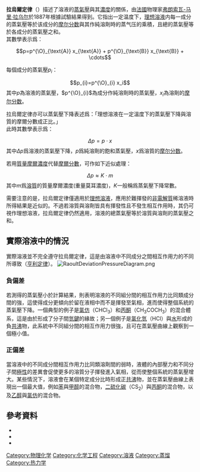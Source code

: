 {{NoteTA
|G1=Chemistry
|G2=物理學
|G3=Unit
|1 = zh-hans:體積分數; zh-hk:體積百分濃度; zh-tw:體積百分濃度;
|2 = zh-hans:百万分率; zh-hk:百萬分率; zh-tw:百萬分點濃度;
|3 = zh-hans:十亿分率; zh-hk:十億分率; zh-tw:十億分點濃度;
}}
'''拉烏爾定律'''（{{lang-en|Raoult's law}}）描述了溶液的[[蒸氣壓|蒸氣壓]]與其[[濃度|濃度]]的關係，由[[法國|法國]]物理家[[弗朗索瓦-马里·拉乌尔|弗朗索瓦-马里·拉乌尔]]於1887年根據試驗結果得到。它指出一定温度下，[[理想溶液|理想溶液]]内每一成分的蒸氣壓等於该成分的[[摩尔分数|摩尔分数]]與其作純溶劑時的蒸气压的乘積，且總的蒸氣壓等於各成分的蒸氣壓之和。<br/>
其數學表示爲：
:<math>p=p^{\O}_{\text{A}} x_{\text{A}} + p^{\O}_{\text{B}} x_{\text{B}} + \cdots </math>

每個成分的蒸氣壓<math>p_{i}</math>：
:<math>p_{i}=p^{\O}_{i} x_i </math>
其中<math>p</math>為溶液的蒸氣壓，<math>p^{\O}_{i}</math>為成分作純溶劑時的蒸氣壓，<math>x_{i}</math>為溶劑的[[摩尔分数|摩尔分数]]。

拉烏爾定律亦可以蒸氣壓下降表述爲：「理想溶液在一定溫度下的蒸氣壓下降與溶質的摩爾分數成正比。」<br/>
此時其數學表示爲：
:<math>\Delta p = p \cdot x</math>
其中<math>\Delta p</math>爲溶液的蒸氣壓下降，<math>p</math>爲純溶劑的飽和蒸氣壓，<math>x</math>爲溶質的[[摩尔分数|摩尔分数]]。

若用[[質量摩爾濃度|質量摩爾濃度]]代替[[摩爾分數|摩爾分數]]，可作如下近似處理：
:<math>\Delta p \approx K \cdot m</math>
其中<math>m</math>爲[[溶質|溶質]]的質量摩爾濃度(重量莫耳濃度)，<math>K</math>一般稱爲蒸氣壓下降常數。

需要注意的是，拉烏爾定律僅適用於[[理想溶液|理想溶液]]，應用於難揮發的[[非電解質|非電解質]]稀溶液時所得結果是近似的。不過若溶質與溶劑皆具有揮發性且不發生相互作用時，其仍可視作理想溶液，拉烏爾定律仍然適用，溶液的總蒸氣壓等於溶質與溶劑的蒸氣壓之和。

==實際溶液中的情況==
實際溶液並不完全遵守拉烏爾定律，這是由溶液中不同成分之間相互作用力的不同所導致（[[亨利定律|亨利定律]]）。
[[Image:RaoultDeviationPressureDiagram.png|thumb]]

===負偏差===
若測得的蒸氣壓小於計算結果，則表明溶液的不同組分間的相互作用力比同類成分間的強，這使得成分更傾向於留在液相中而不是揮發至氣相，進而使得整個系統的蒸氣壓下降。一個典型的例子是[[氯仿|氯仿]]（CHCl<sub>3</sub>）和[[丙酮|丙酮]]（CH<sub>3</sub>COCH<sub>3</sub>）的混合體系，這是由於形成了分子間[[氫鍵|氫鍵]]的緣故；另一個例子是[[氯化氫|氯化氫]]（HCl）與[[水|水]]形成的負[[共沸|共沸]]物，此系統中不同組分間的相互作用力很強，且可在蒸氣壓曲線上觀察到一個極小值。

===正偏差===
當溶液中的不同成分間相互作用力比同類溶劑間的弱時，液體的內部壓力和不同分子間[[極性|極性]]的差異會促使更多的溶質分子揮發進入氣相，從而使整個系統的蒸氣壓增大。某些情況下，溶液會在某個特定成分比時形成正[[共沸|共沸]]物，並在蒸氣壓曲線上表現出一個最大值，例如[[苯|苯]]與[[甲醇|甲醇]]的混合物，[[二硫化碳|二硫化碳]]（CS<sub>2</sub>）與[[丙酮|丙酮]]的混合物，以及[[乙醇|乙醇]]與[[氯仿|氯仿]]的混合物。

==參考資料==
{{ReflistH}}
* {{Cite book | author = 北京、華中、南京師範大學無機化學研究室 | title = 無機化學 ‧ 上冊（第四版） | url = https://archive.org/details/wujihuaxueshangc0001unse | location = 北京 | publisher = 高等教育出版社 | date = 2002年8月 | pages = [https://archive.org/details/wujihuaxueshangc0001unse/page/300 300]-301 | ISBN = 978-7-04-010768-5 | accessdate = 2013-07-21 | language = zh-CN }}
* {{Cite book | author = K. Kwak, D.E. Rosenfeld, J.K. Chung and M.D. Fayer | title = J. Phys. Chem. B | date = 2008 | pages = 112,13906–13915 }}
* {{Cite book | author = P. Atkins and J. de Paula | title = Physical Chemistry (8th ed.) | publisher = W.H. Freeman | date = 2006 | pages = 146,184 }}
{{ReflistF}}

{{溶液}}

[[Category:物理化学|Category:物理化学]]
[[Category:化学工程|Category:化学工程]]
[[Category:溶液|Category:溶液]]
[[Category:蒸馏|Category:蒸馏]]
[[Category:热力学|Category:热力学]]